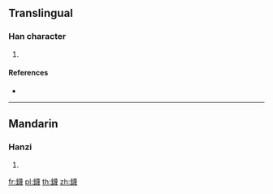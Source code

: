 {{character info/new}}
==Translingual==

===Han character===
{{Han char|rn=167|rad=金|as=15|sn=23|four=|canj=CTWI,XCTWI}}

# {{defn|Han|sort=金15}}

====References====
* {{Han ref|kx=1325.210|dkj=41002|dj=1826.180|hdz=64266.110|uh=9456|ud=37974}}

----

==Mandarin==

===Hanzi===
{{cmn-hanzi|pin=[[miè]] ([[mie4]])|wg=mieh<sup>4</sup>}}

# {{defn|lang=cmn|sort=金15}}

[[fr:鑖]]
[[pl:鑖]]
[[th:鑖]]
[[zh:鑖]]